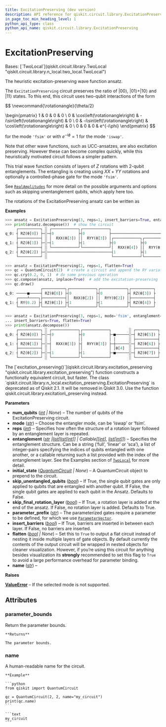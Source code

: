 ```yaml
---
title: ExcitationPreserving (dev version)
description: API reference for qiskit.circuit.library.ExcitationPreserving in the dev version of qiskit
in_page_toc_min_heading_level: 1
python_api_type: class
python_api_name: qiskit.circuit.library.ExcitationPreserving
---
```


# ExcitationPreserving

<Class id="qiskit.circuit.library.ExcitationPreserving" isDedicatedPage={true} github="https://github.com/Qiskit/qiskit/tree/stable/2.2/qiskit/circuit/library/n_local/excitation_preserving.py#L142-L301" signature="qiskit.circuit.library.ExcitationPreserving(num_qubits=None, mode='iswap', entanglement='full', reps=3, skip_unentangled_qubits=False, skip_final_rotation_layer=False, parameter_prefix='θ', insert_barriers=False, initial_state=None, name='ExcitationPreserving', flatten=None)" modifiers="class">
  Bases: [`TwoLocal`](qiskit.circuit.library.TwoLocal "qiskit.circuit.library.n_local.two_local.TwoLocal")

  The heuristic excitation-preserving wave function ansatz.

  The `ExcitationPreserving` circuit preserves the ratio of $|00\rangle$, $|01\rangle + |10\rangle$ and $|11\rangle$ states. To this end, this circuit uses two-qubit interactions of the form

$$
\newcommand{\rotationangle}{\theta/2}

\begin{pmatrix}
1 & 0 & 0 & 0 \\
0 & \cos\left(\rotationangle\right) & -i\sin\left(\rotationangle\right) & 0 \\
0 & -i\sin\left(\rotationangle\right) & \cos\left(\rotationangle\right) & 0 \\
0 & 0 & 0 & e^{-i\phi}
\end{pmatrix}
$$

  for the mode `'fsim'` or with $e^{-i\phi} = 1$ for the mode `'iswap'`.

  Note that other wave functions, such as UCC-ansatzes, are also excitation preserving. However these can become complex quickly, while this heuristically motivated circuit follows a simpler pattern.

  This trial wave function consists of layers of $Z$ rotations with 2-qubit entanglements. The entangling is creating using $XX+YY$ rotations and optionally a controlled-phase gate for the mode `'fsim'`.

  See [`RealAmplitudes`](qiskit.circuit.library.RealAmplitudes "qiskit.circuit.library.RealAmplitudes") for more detail on the possible arguments and options such as skipping unentanglement qubits, which apply here too.

  The rotations of the ExcitationPreserving ansatz can be written as

  **Examples**

  ```python
  >>> ansatz = ExcitationPreserving(3, reps=1, insert_barriers=True, entanglement='linear')
  >>> print(ansatz.decompose())  # show the circuit
       ┌──────────┐ ░ ┌────────────┐┌────────────┐                             ░ ┌──────────┐
  q_0: ┤ RZ(θ[0]) ├─░─┤0           ├┤0           ├─────────────────────────────░─┤ RZ(θ[5]) ├
       ├──────────┤ ░ │  RXX(θ[3]) ││  RYY(θ[3]) │┌────────────┐┌────────────┐ ░ ├──────────┤
  q_1: ┤ RZ(θ[1]) ├─░─┤1           ├┤1           ├┤0           ├┤0           ├─░─┤ RZ(θ[6]) ├
       ├──────────┤ ░ └────────────┘└────────────┘│  RXX(θ[4]) ││  RYY(θ[4]) │ ░ ├──────────┤
  q_2: ┤ RZ(θ[2]) ├─░─────────────────────────────┤1           ├┤1           ├─░─┤ RZ(θ[7]) ├
       └──────────┘ ░                             └────────────┘└────────────┘ ░ └──────────┘
  ```

  ```python
  >>> ansatz = ExcitationPreserving(2, reps=1, flatten=True)
  >>> qc = QuantumCircuit(2)  # create a circuit and append the RY variational form
  >>> qc.cry(0.2, 0, 1)  # do some previous operation
  >>> qc.compose(ansatz, inplace=True)  # add the excitation-preserving
  >>> qc.draw()
                  ┌──────────┐┌────────────┐┌────────────┐┌──────────┐
  q_0: ─────■─────┤ RZ(θ[0]) ├┤0           ├┤0           ├┤ RZ(θ[3]) ├
       ┌────┴────┐├──────────┤│  RXX(θ[2]) ││  RYY(θ[2]) │├──────────┤
  q_1: ┤ RY(0.2) ├┤ RZ(θ[1]) ├┤1           ├┤1           ├┤ RZ(θ[4]) ├
       └─────────┘└──────────┘└────────────┘└────────────┘└──────────┘
  ```

  ```python
  >>> ansatz = ExcitationPreserving(3, reps=1, mode='fsim', entanglement=[[0,2]],
  ... insert_barriers=True, flatten=True)
  >>> print(ansatz.decompose())
       ┌──────────┐ ░ ┌────────────┐┌────────────┐        ░ ┌──────────┐
  q_0: ┤ RZ(θ[0]) ├─░─┤0           ├┤0           ├─■──────░─┤ RZ(θ[5]) ├
       ├──────────┤ ░ │            ││            │ │      ░ ├──────────┤
  q_1: ┤ RZ(θ[1]) ├─░─┤  RXX(θ[3]) ├┤  RYY(θ[3]) ├─┼──────░─┤ RZ(θ[6]) ├
       ├──────────┤ ░ │            ││            │ │θ[4]  ░ ├──────────┤
  q_2: ┤ RZ(θ[2]) ├─░─┤1           ├┤1           ├─■──────░─┤ RZ(θ[7]) ├
       └──────────┘ ░ └────────────┘└────────────┘        ░ └──────────┘
  ```

  <Admonition title="See also" type="note">
    The [`excitation_preserving()`](qiskit.circuit.library.excitation_preserving "qiskit.circuit.library.excitation_preserving") function constructs a functionally equivalent circuit, but faster.
  </Admonition>

  <Admonition title="Deprecated since version 2.1" type="danger">
    The class `qiskit.circuit.library.n_local.excitation_preserving.ExcitationPreserving` is deprecated as of Qiskit 2.1. It will be removed in Qiskit 3.0. Use the function qiskit.circuit.library.excitation\_preserving instead.
  </Admonition>

  **Parameters**

  *   **num\_qubits** ([*int*](https://docs.python.org/3/library/functions.html#int "(in Python v3.13)") *| None*) – The number of qubits of the ExcitationPreserving circuit.
  *   **mode** ([*str*](https://docs.python.org/3/library/stdtypes.html#str "(in Python v3.13)")) – Choose the entangler mode, can be ‘iswap’ or ‘fsim’.
  *   **reps** ([*int*](https://docs.python.org/3/library/functions.html#int "(in Python v3.13)")) – Specifies how often the structure of a rotation layer followed by an entanglement layer is repeated.
  *   **entanglement** ([*str*](https://docs.python.org/3/library/stdtypes.html#str "(in Python v3.13)")  *|*[*list*](https://docs.python.org/3/library/stdtypes.html#list "(in Python v3.13)")*\[*[*list*](https://docs.python.org/3/library/stdtypes.html#list "(in Python v3.13)")*\[*[*int*](https://docs.python.org/3/library/functions.html#int "(in Python v3.13)")*]] | Callable\[\[*[*int*](https://docs.python.org/3/library/functions.html#int "(in Python v3.13)")*],* [*list*](https://docs.python.org/3/library/stdtypes.html#list "(in Python v3.13)")*\[*[*int*](https://docs.python.org/3/library/functions.html#int "(in Python v3.13)")*]]*) – Specifies the entanglement structure. Can be a string (‘full’, ‘linear’ or ‘sca’), a list of integer-pairs specifying the indices of qubits entangled with one another, or a callable returning such a list provided with the index of the entanglement layer. See the Examples section of [`TwoLocal`](qiskit.circuit.library.TwoLocal "qiskit.circuit.library.TwoLocal") for more detail.
  *   **initial\_state** ([*QuantumCircuit*](qiskit.circuit.QuantumCircuit "qiskit.circuit.QuantumCircuit") *| None*) – A QuantumCircuit object to prepend to the circuit.
  *   **skip\_unentangled\_qubits** ([*bool*](https://docs.python.org/3/library/functions.html#bool "(in Python v3.13)")) – If True, the single qubit gates are only applied to qubits that are entangled with another qubit. If False, the single qubit gates are applied to each qubit in the Ansatz. Defaults to False.
  *   **skip\_final\_rotation\_layer** ([*bool*](https://docs.python.org/3/library/functions.html#bool "(in Python v3.13)")) – If True, a rotation layer is added at the end of the ansatz. If False, no rotation layer is added. Defaults to True.
  *   **parameter\_prefix** ([*str*](https://docs.python.org/3/library/stdtypes.html#str "(in Python v3.13)")) – The parameterized gates require a parameter to be defined, for which we use [`ParameterVector`](qiskit.circuit.ParameterVector "qiskit.circuit.ParameterVector").
  *   **insert\_barriers** ([*bool*](https://docs.python.org/3/library/functions.html#bool "(in Python v3.13)")) – If True, barriers are inserted in between each layer. If False, no barriers are inserted.
  *   **flatten** ([*bool*](https://docs.python.org/3/library/functions.html#bool "(in Python v3.13)") *| None*) – Set this to `True` to output a flat circuit instead of nesting it inside multiple layers of gate objects. By default currently the contents of the output circuit will be wrapped in nested objects for cleaner visualization. However, if you’re using this circuit for anything besides visualization its **strongly** recommended to set this flag to `True` to avoid a large performance overhead for parameter binding.
  *   **name** ([*str*](https://docs.python.org/3/library/stdtypes.html#str "(in Python v3.13)")) –

  **Raises**

  [**ValueError**](https://docs.python.org/3/library/exceptions.html#ValueError "(in Python v3.13)") – If the selected mode is not supported.

  ## Attributes

  ### parameter\_bounds

  <Attribute id="qiskit.circuit.library.ExcitationPreserving.parameter_bounds">
    Return the parameter bounds.

    **Returns**

    The parameter bounds.
  </Attribute>

  ### name

  <Attribute id="qiskit.circuit.library.ExcitationPreserving.name" attributeTypeHint="str">
    A human-readable name for the circuit.

    **Example**

    ```python
    from qiskit import QuantumCircuit

    qc = QuantumCircuit(2, 2, name="my_circuit")
    print(qc.name)
    ```

    ```text
    my_circuit
    ```
  </Attribute>
</Class>

